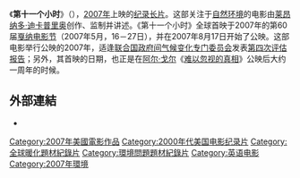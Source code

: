 {{擴充|time=2016-11-14T17:24:17+00:00}}
{{noteTA
|1=zh:难以忽视的真相;zh-hans:难以忽视的真相;zh-hant:難以忽視的真相;zh-tw:不願面對的真相;zh-hk:絕望真相;zh-mo:絕望真相;
|2=zh:莱昂纳多;zh-hans:莱昂纳多;zh-hant:萊昂納多;zh-tw:李奧納多;zh-hk:里安納度;zh-mo:里安納度;
|3=zh:迪卡普里奥;zh-hans:迪卡普里奥;zh-hant:迪卡普里奧;zh-tw:狄卡皮歐;zh-hk:迪卡比奧;zh-mo:迪卡比奧;
|4=zh:史蒂芬·霍金; zh-hans:史蒂芬·霍金; zh-hant:史蒂芬·霍金; zh-cn:斯蒂芬·霍金;
|5=zh:威廉·麥唐納; zh-hans:威廉·麦唐纳; zh-hant:威廉·麥唐納; zh-cn:威廉·麦克多诺;
|6=zh:戈尔巴乔夫; zh-hans:戈尔巴乔夫; zh-hant:戈爾巴喬夫; zh-tw:戈巴契夫;
|7=zh:阿尔·戈尔; zh-hans:阿尔·戈尔; zh-hant:阿爾·戈爾; zh-tw:艾爾·高爾;
|8=zh:戛纳电影节;zh-hans:戛纳电影节;zh-hant:戛納電影節;zh-tw:坎城影展;zh-hk:康城影展;zh-mo:康城影展;
}}
{{Unreferenced |time=2008-05-27T03:51:07+00:00 }}
{{Infobox Film
| name           = 第十一个小时
| original_name  = {{lang|en|''The 11th Hour''}}
| image          = 11thhourposter.jpg
| image_size     =
| caption        = 电影宣传海报
| director       = [[Nadia_Conners|Nadia Conners]]<br />[[Leila_Conners_Petersen|Leila Conners Petersen]]
| writer         = [[Nadia_Conners|Nadia Conners]]<br />[[莱昂纳多·迪卡普里奥|莱昂纳多·迪卡普里奥]]
| narrator       = [[莱昂纳多·迪卡普里奥|莱昂纳多·迪卡普里奥]]
| starring       = [[莱昂纳多·迪卡普里奥|莱昂纳多·迪卡普里奥]]<br />[[斯蒂芬·霍金|斯蒂芬·霍金]]<br />[[Thom_Hartmann|Thom Hartmann]]<br />[[米哈伊尔·戈尔巴乔夫|米哈伊尔·戈尔巴乔夫]]<br />[[Sylvia_Earle|Sylvia Earle]]<br />[[James_Woolsey|James Woolsey]]<br />[[Andrew_Weil|Andrew Weil]]<br />[[威廉·麥唐納|威廉·麦克多诺]]<br />{{link-en|Paul Hawken|Paul Hawken}}<br />[[旺加里·马塔伊|旺加里·马塔伊]]<br />[[大卫·铃木|大卫·铃木]]<br />[[Andy_Lipkis|Andy Lipkis]]<br />[https://web.archive.org/web/20100529234231/http://www.oberlin.edu/news-info/98sep/orr_profile.html David Orr]
| music          = [[Jean-Pascal_Beintus|Jean-Pascal Beintus]]<br />[[Eric_Avery|Eric Avery]]
| cinematography =
| editing        = [[路易斯·阿尔瓦雷茨|路易斯·阿尔瓦雷茨]]<br />[[Pietro_Scalia|Pietro Scalia]]
| distributor    = Warner Independent Pictures
| released       = [[2007年电影|2007年]]8月17日
| runtime        =
| country        = [[美国电影|美国]]
| language       = [[英语|英语]]
| budget         =
| preceded_by    =
| followed_by    =
| website        = http://www.11thhourfilm.com
| amg_id         =
| imdb_id        = 0492931
}}
《'''第十一个小时'''》（{{lang-en|''The 11th Hour''}}），[[2007年电影|2007年]]上映的[[纪录片|纪录]][[长片|长片]]。这部关注于[[自然环境|自然环境]]的电影由[[莱昂纳多·迪卡普里奥|莱昂纳多·迪卡普里奥]]创作、监制并讲述。《第十一个小时》全球首映于2007年的第60届[[戛纳电影节|戛纳电影节]]（2007年5月，16－27日），并在2007年8月17日开始了公映。这部电影举行公映的2007年，适逢[[联合国|联合国]][[政府间气候变化专门委员会|政府间气候变化专门委员会]]发表[[政府间气候变化专门委员会第四次评估报告|第四次评估报告]]；另外，其首映的日期，也正是在[[阿尔·戈尔|阿尔·戈尔]]《[[难以忽视的真相|难以忽视的真相]]》公映后大约一周年的时候。

==外部連結==
*{{imdb title|id=0492931|title=第十一個小時}}

{{莱昂纳多·迪卡普里奥}}
{{DEFAULTSORT:11th Hour, The}}
[[Category:2007年美國電影作品|Category:2007年美國電影作品]]
[[Category:2000年代美国电影纪录片|Category:2000年代美国电影纪录片]]
[[Category:全球暖化題材紀錄片|Category:全球暖化題材紀錄片]]
[[Category:環境問題題材紀錄片|Category:環境問題題材紀錄片]]
[[Category:英语电影|Category:英语电影]]
[[Category:2007年環境|Category:2007年環境]]